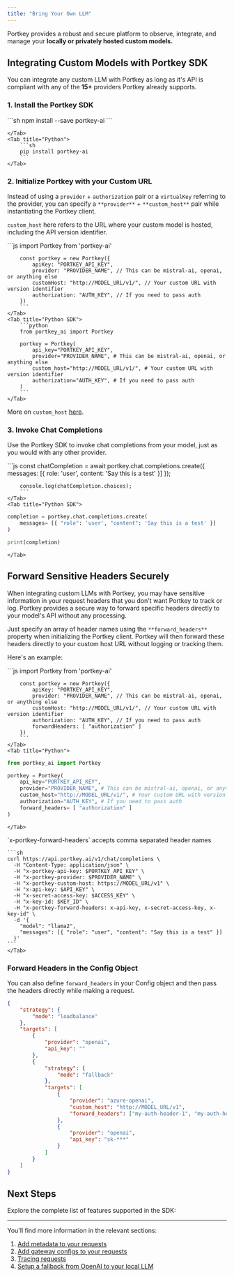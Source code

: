 ```yaml
---
title: "Bring Your Own LLM"
---
```


Portkey provides a robust and secure platform to observe, integrate, and manage your **locally or privately hosted custom models.**

## Integrating Custom Models with Portkey SDK

You can integrate any custom LLM with Portkey as long as it's API is compliant with any of the **15+** providers Portkey already supports.

### 1\. Install the Portkey SDK

<Tabs>
    <Tab title="NodeJS">
        ```sh
        npm install --save portkey-ai
        ```

    </Tab>
    <Tab title="Python">
        ```sh
        pip install portkey-ai
        ```
    </Tab>

  </Tabs>




### 2\. Initialize Portkey with your Custom URL

Instead of using a `provider` \+ `authorization` pair or a `virtualKey` referring to the provider, you can specify a `**provider**` \+ `**custom_host**` pair while instantiating the Portkey client.

`custom_host` here refers to the URL where your custom model is hosted, including the API version identifier.


<Tabs>
    <Tab title="NodeJS SDK">
        ```js
        import Portkey from 'portkey-ai'

        const portkey = new Portkey({
            apiKey: "PORTKEY_API_KEY",
            provider: "PROVIDER_NAME", // This can be mistral-ai, openai, or anything else
            customHost: "http://MODEL_URL/v1/", // Your custom URL with version identifier
            authorization: "AUTH_KEY", // If you need to pass auth
        })
        ```
    </Tab>
    <Tab title="Python SDK">
        ```python
        from portkey_ai import Portkey

        portkey = Portkey(
            api_key="PORTKEY_API_KEY",
            provider="PROVIDER_NAME", # This can be mistral-ai, openai, or anything else
            custom_host="http://MODEL_URL/v1/", # Your custom URL with version identifier
            authorization="AUTH_KEY", # If you need to pass auth
        )
        ```
    </Tab>

  </Tabs>




More on `custom_host` [here](/docs/product/ai-gateway/universal-api#integrating-local-or-private-models).

### 3\. Invoke Chat Completions

Use the Portkey SDK to invoke chat completions from your model, just as you would with any other provider.


<Tabs>
    <Tab title="NodeJS SDK">
        ```js
        const chatCompletion = await portkey.chat.completions.create({
            messages: [{ role: 'user', content: 'Say this is a test' }]
        });

        console.log(chatCompletion.choices);
        ```
    </Tab>
    <Tab title="Python SDK">

```python
completion = portkey.chat.completions.create(
    messages= [{ "role": 'user', "content": 'Say this is a test' }]
)

print(completion)
```
    </Tab>

  </Tabs>



## Forward Sensitive Headers Securely

When integrating custom LLMs with Portkey, you may have sensitive information in your request headers that you don't want Portkey to track or log. Portkey provides a secure way to forward specific headers directly to your model's API without any processing.

Just specify an array of header names using the `**forward_headers**` property when initializing the Portkey client. Portkey will then forward these headers directly to your custom host URL without logging or tracking them.

Here's an example:


<Tabs>
    <Tab title="NodeJS">
        ```js
        import Portkey from 'portkey-ai'

        const portkey = new Portkey({
            apiKey: "PORTKEY_API_KEY",
            provider: "PROVIDER_NAME", // This can be mistral-ai, openai, or anything else
            customHost: "http://MODEL_URL/v1/", // Your custom URL with version identifier
            authorization: "AUTH_KEY", // If you need to pass auth
            forwardHeaders: [ "authorization" ]
        })
        ```
    </Tab>
    <Tab title="Python">

```python
from portkey_ai import Portkey

portkey = Portkey(
    api_key="PORTKEY_API_KEY",
    provider="PROVIDER_NAME", # This can be mistral-ai, openai, or anything else
    custom_host="http://MODEL_URL/v1/", # Your custom URL with version identifier
    authorization="AUTH_KEY", # If you need to pass auth
    forward_headers= [ "authorization" ]
)
```
    </Tab>
  <Tab title="REST API">
    `x-portkey-forward-headers` accepts comma separated header names

    ```sh
    curl https://api.portkey.ai/v1/chat/completions \
      -H "Content-Type: application/json" \
      -H "x-portkey-api-key: $PORTKEY_API_KEY" \
      -H "x-portkey-provider: $PROVIDER_NAME" \
      -H "x-portkey-custom-host: https://MODEL_URL/v1" \
      -H "x-api-key: $API_KEY" \
      -H "x-secret-access-key: $ACCESS_KEY" \
      -H "x-key-id: $KEY_ID" \
      -H "x-portkey-forward-headers: x-api-key, x-secret-access-key, x-key-id" \
      -d '{
        "model": "llama2",
        "messages": [{ "role": "user", "content": "Say this is a test" }]
      }'
    ```
    </Tab>
  </Tabs>





### Forward Headers in the Config Object

You can also define `forward_headers` in your Config object and then pass the headers directly while making a request.

```json
{
    "strategy": {
        "mode": "loadbalance"
    },
    "targets": [
        {
            "provider": "openai",
            "api_key": ""
        },
        {
            "strategy": {
                "mode": "fallback"
            },
            "targets": [
                {
                    "provider": "azure-openai",
                    "custom_host": "http://MODEL_URL/v1",
                    "forward_headers": ["my-auth-header-1", "my-auth-header-2"]
                },
                {
                    "provider": "openai",
                    "api_key": "sk-***"
                }
            ]
        }
    ]
}
```

## Next Steps

Explore the complete list of features supported in the SDK:

<Card title="SDK" href="/docs/api-reference/portkey-sdk-client">
</Card>

---

You'll find more information in the relevant sections:

1. [Add metadata to your requests](/docs/product/observability/metadata)
2. [Add gateway configs to your requests](/docs/product/ai-gateway/universal-api#ollama-in-configs)
3. [Tracing requests](/docs/product/observability/traces)
4. [Setup a fallback from OpenAI to your local LLM](/docs/product/ai-gateway/fallbacks)
